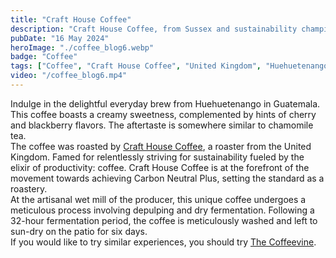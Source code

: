 ```yaml
---
title: "Craft House Coffee"
description: "Craft House Coffee, from Sussex and sustainability champions"
pubDate: "16 May 2024"
heroImage: "./coffee_blog6.webp"
badge: "Coffee"
tags: ["Coffee", "Craft House Coffee", "United Kingdom", "Huehuetenango", "Cherry", "Blackberry", "Chamomile"]
video: "/coffee_blog6.mp4"
---
```


Indulge in the delightful everyday brew from Huehuetenango in Guatemala. This coffee boasts a creamy sweetness, complemented by hints of cherry and blackberry flavors. The aftertaste is somewhere similar to chamomile tea.
<br />
The coffee was roasted by [Craft House Coffee](https://www.crafthousecoffee.co.uk/), a roaster from the United Kingdom.
Famed for relentlessly striving for sustainability fueled by the elixir of productivity: coffee. Craft House Coffee is at the forefront of the movement towards achieving Carbon Neutral Plus, setting the standard as a roastery.
<br />
At the artisanal wet mill of the producer, this unique coffee undergoes a meticulous process involving depulping and dry fermentation. Following a 32-hour fermentation period, the coffee is meticulously washed and left to sun-dry on the patio for six days.
<br />
If you would like to try similar experiences, you should try [The Coffeevine](https://thecoffeevine.com/).
